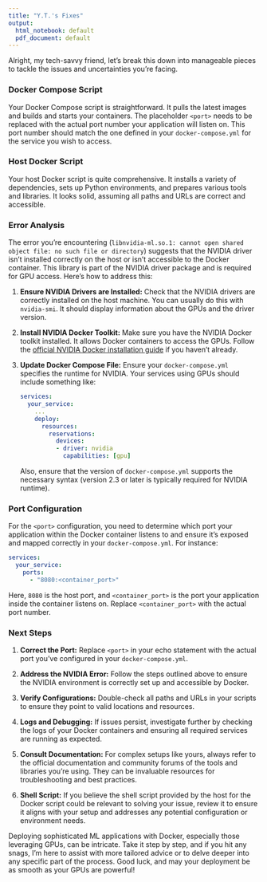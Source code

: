 ```yaml
---
title: "Y.T.'s Fixes"
output:
  html_notebook: default
  pdf_document: default
---
```


Alright, my tech-savvy friend, let's break this down into manageable pieces to tackle the issues and uncertainties you're facing.

### Docker Compose Script
Your Docker Compose script is straightforward. It pulls the latest images and builds and starts your containers. The placeholder `<port>` needs to be replaced with the actual port number your application will listen on. This port number should match the one defined in your `docker-compose.yml` for the service you wish to access.

### Host Docker Script
Your host Docker script is quite comprehensive. It installs a variety of dependencies, sets up Python environments, and prepares various tools and libraries. It looks solid, assuming all paths and URLs are correct and accessible.

### Error Analysis
The error you're encountering (`libnvidia-ml.so.1: cannot open shared object file: no such file or directory`) suggests that the NVIDIA driver isn't installed correctly on the host or isn't accessible to the Docker container. This library is part of the NVIDIA driver package and is required for GPU access. Here's how to address this:

1. **Ensure NVIDIA Drivers are Installed:** Check that the NVIDIA drivers are correctly installed on the host machine. You can usually do this with `nvidia-smi`. It should display information about the GPUs and the driver version.

2. **Install NVIDIA Docker Toolkit:** Make sure you have the NVIDIA Docker toolkit installed. It allows Docker containers to access the GPUs. Follow the [official NVIDIA Docker installation guide](https://github.com/NVIDIA/nvidia-docker) if you haven't already.

3. **Update Docker Compose File:** Ensure your `docker-compose.yml` specifies the runtime for NVIDIA. Your services using GPUs should include something like:
   ```yaml
   services:
     your_service:
       ...
       deploy:
         resources:
           reservations:
             devices:
             - driver: nvidia
               capabilities: [gpu]
   ```
   Also, ensure that the version of `docker-compose.yml` supports the necessary syntax (version 2.3 or later is typically required for NVIDIA runtime).

### Port Configuration
For the `<port>` configuration, you need to determine which port your application within the Docker container listens to and ensure it's exposed and mapped correctly in your `docker-compose.yml`. For instance:

```yaml
services:
  your_service:
    ports:
      - "8080:<container_port>"
```

Here, `8080` is the host port, and `<container_port>` is the port your application inside the container listens on. Replace `<container_port>` with the actual port number.

### Next Steps
1. **Correct the Port:** Replace `<port>` in your echo statement with the actual port you've configured in your `docker-compose.yml`.

2. **Address the NVIDIA Error:** Follow the steps outlined above to ensure the NVIDIA environment is correctly set up and accessible by Docker.

3. **Verify Configurations:** Double-check all paths and URLs in your scripts to ensure they point to valid locations and resources.

4. **Logs and Debugging:** If issues persist, investigate further by checking the logs of your Docker containers and ensuring all required services are running as expected.

5. **Consult Documentation:** For complex setups like yours, always refer to the official documentation and community forums of the tools and libraries you're using. They can be invaluable resources for troubleshooting and best practices.

6. **Shell Script:** If you believe the shell script provided by the host for the Docker script could be relevant to solving your issue, review it to ensure it aligns with your setup and addresses any potential configuration or environment needs.

Deploying sophisticated ML applications with Docker, especially those leveraging GPUs, can be intricate. Take it step by step, and if you hit any snags, I'm here to assist with more tailored advice or to delve deeper into any specific part of the process. Good luck, and may your deployment be as smooth as your GPUs are powerful!